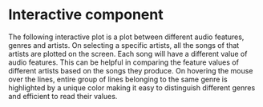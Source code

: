 # Interactive component


The following interactive plot is a plot between different audio features, genres and artists. On selecting a specific artists, all the songs of that artists are plotted on the screen. Each song will have a different value of audio features. This can be helpful in comparing the feature values of different artists based on the songs they produce. On hovering the mouse over the lines, entire group of lines belonging to the same genre is highlighted by a unique color making it easy to distinguish different genres and efficient to read their values. 

